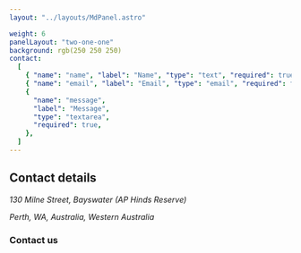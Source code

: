 ```yaml
---
layout: "../layouts/MdPanel.astro"

weight: 6
panelLayout: "two-one-one"
background: rgb(250 250 250)
contact:
  [
    { "name": "name", "label": "Name", "type": "text", "required": true },
    { "name": "email", "label": "Email", "type": "email", "required": true },
    {
      "name": "message",
      "label": "Message",
      "type": "textarea",
      "required": true,
    },
  ]
---
```



<section>

## Contact details

<address>

130 Milne Street, Bayswater (AP Hinds Reserve)

Perth, WA, Australia, Western Australia

</address>

### Contact us

<Form
  action="https://usebasin.com/f/35a20d02ad22"
  fields={frontmatter.contact}
/>

</section>

<section>
  <Map location="ANA Rowing Club" />
</section>
